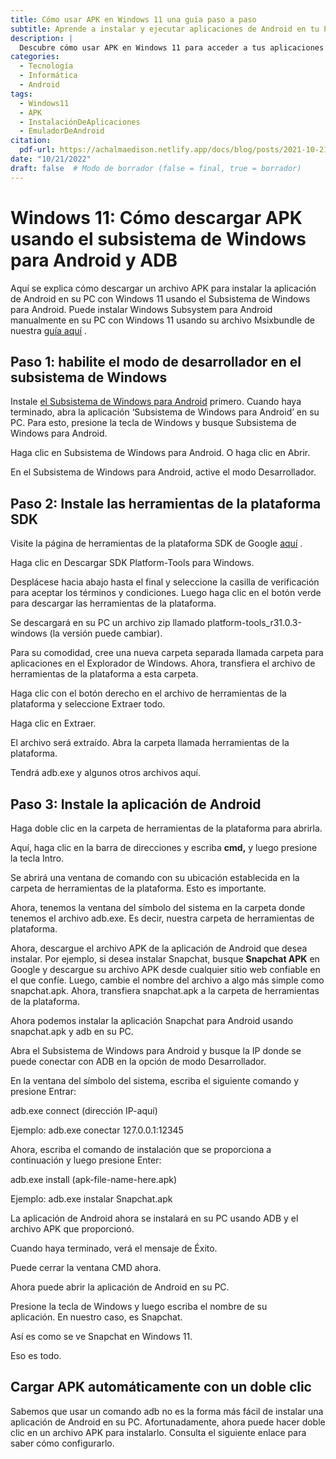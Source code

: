 ```yaml
---
title: Cómo usar APK en Windows 11 una guía paso a paso
subtitle: Aprende a instalar y ejecutar aplicaciones de Android en tu PC con Windows 11
description: |
  Descubre cómo usar APK en Windows 11 para acceder a tus aplicaciones móviles favoritas desde tu PC. Esta guía paso a paso te muestra cómo instalar y ejecutar APK en Windows 11 sin problemas.
categories:
  - Tecnología
  - Informática
  - Android
tags:
  - Windows11
  - APK
  - InstalaciónDeAplicaciones
  - EmuladorDeAndroid
citation:
  pdf-url: https://achalmaedison.netlify.app/docs/blog/posts/2021-10-21-usando-apk-en-windown-11/index.pdf
date: "10/21/2022"
draft: false  # Modo de borrador (false = final, true = borrador)
---
```


# Windows 11: Cómo descargar APK usando el subsistema de Windows para Android y ADB

Aquí se explica cómo descargar un archivo APK para instalar la aplicación de Android en su PC con Windows 11 usando el Subsistema de Windows para Android. Puede instalar Windows Subsystem para Android manualmente en su PC con Windows 11 usando su archivo Msixbundle de nuestra [guía aquí](https://nerdschalk.com/android-apps-on-windows-11-dev-channel-how-to-install-windows-subsystem-for-android-manually-with-msixbundle/) .


## Paso 1: habilite el modo de desarrollador en el subsistema de Windows

Instale [el Subsistema de Windows para Android](https://nerdschalk.com/android-apps-on-windows-11-dev-channel-how-to-install-windows-subsystem-for-android-manually-with-msixbundle/) primero. Cuando haya terminado, abra la aplicación 'Subsistema de Windows para Android' en su PC. Para esto, presione la tecla de Windows y busque Subsistema de Windows para Android.

Haga clic en Subsistema de Windows para Android. O haga clic en Abrir.

En el Subsistema de Windows para Android, active el modo Desarrollador.

## Paso 2: Instale las herramientas de la plataforma SDK

Visite la página de herramientas de la plataforma SDK de Google [aquí](https://developer.android.com/studio/releases/platform-tools.html) .

Haga clic en Descargar SDK Platform-Tools para Windows.

Desplácese hacia abajo hasta el final y seleccione la casilla de verificación para aceptar los términos y condiciones. Luego haga clic en el botón verde para descargar las herramientas de la plataforma.

Se descargará en su PC un archivo zip llamado platform-tools_r31.0.3-windows (la versión puede cambiar).

Para su comodidad, cree una nueva carpeta separada llamada carpeta para aplicaciones en el Explorador de Windows. Ahora, transfiera el archivo de herramientas de la plataforma a esta carpeta.

Haga clic con el botón derecho en el archivo de herramientas de la plataforma y seleccione Extraer todo.

Haga clic en Extraer.

El archivo será extraído. Abra la carpeta llamada herramientas de la plataforma.

Tendrá adb.exe y algunos otros archivos aquí.


## Paso 3: Instale la aplicación de Android

Haga doble clic en la carpeta de herramientas de la plataforma para abrirla.

Aquí, haga clic en la barra de direcciones y escriba **cmd,** y luego presione la tecla Intro.

Se abrirá una ventana de comando con su ubicación establecida en la carpeta de herramientas de la plataforma. Esto es importante.

Ahora, tenemos la ventana del símbolo del sistema en la carpeta donde tenemos el archivo adb.exe. Es decir, nuestra carpeta de herramientas de plataforma.

Ahora, descargue el archivo APK de la aplicación de Android que desea instalar. Por ejemplo, si desea instalar Snapchat, busque **Snapchat APK** en Google y descargue su archivo APK desde cualquier sitio web confiable en el que confíe. Luego, cambie el nombre del archivo a algo más simple como snapchat.apk. Ahora, transfiera snapchat.apk a la carpeta de herramientas de la plataforma.

Ahora podemos instalar la aplicación Snapchat para Android usando snapchat.apk y adb en su PC.

Abra el Subsistema de Windows para Android y busque la IP donde se puede conectar con ADB en la opción de modo Desarrollador.

En la ventana del símbolo del sistema, escriba el siguiente comando y presione Entrar:

adb.exe connect (dirección IP-aquí)

Ejemplo: adb.exe conectar 127.0.0.1:12345

Ahora, escriba el comando de instalación que se proporciona a continuación y luego presione Enter:

adb.exe install (apk-file-name-here.apk)

Ejemplo: adb.exe instalar Snapchat.apk

La aplicación de Android ahora se instalará en su PC usando ADB y el archivo APK que proporcionó.

Cuando haya terminado, verá el mensaje de Éxito.

Puede cerrar la ventana CMD ahora.

Ahora puede abrir la aplicación de Android en su PC.

Presione la tecla de Windows y luego escriba el nombre de su aplicación. En nuestro caso, es Snapchat.

Así es como se ve Snapchat en Windows 11.

Eso es todo.

## Cargar APK automáticamente con un doble clic

Sabemos que usar un comando adb no es la forma más fácil de instalar una aplicación de Android en su PC. Afortunadamente, ahora puede hacer doble clic en un archivo APK para instalarlo. Consulta el siguiente enlace para saber cómo configurarlo.


